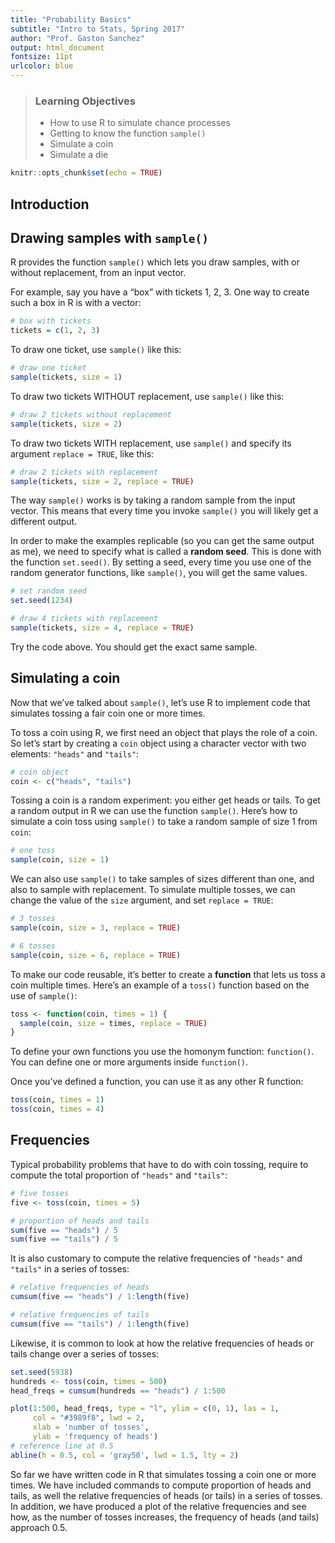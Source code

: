 ```yaml
---
title: "Probability Basics"
subtitle: "Intro to Stats, Spring 2017"
author: "Prof. Gaston Sanchez"
output: html_document
fontsize: 11pt
urlcolor: blue
---
```


> ### Learning Objectives
>
> - How to use R to simulate chance processes
> - Getting to know the function `sample()`
> - Simulate a coin
> - Simulate a die


```r
knitr::opts_chunk$set(echo = TRUE)
```

## Introduction



## Drawing samples with `sample()`

R provides the function `sample()` which lets you draw samples, with or without 
replacement, from an input vector. 

For example, say you have a "box" with tickets 1, 2, 3. One way to create such 
a box in R is with a vector:

```r
# box with tickets
tickets = c(1, 2, 3)
```

To draw one ticket, use `sample()` like this:

```r
# draw one ticket
sample(tickets, size = 1)
```


To draw two tickets WITHOUT replacement, use `sample()` like this:

```r
# draw 2 tickets without replacement
sample(tickets, size = 2)
```

To draw two tickets WITH replacement, use `sample()` and specify its argument 
`replace = TRUE`, like this:

```r
# draw 2 tickets with replacement
sample(tickets, size = 2, replace = TRUE)
```

The way `sample()` works is by taking a random sample from the input vector. 
This means that every time you invoke `sample()` you will likely get a different 
output.

In order to make the examples replicable (so you can get the same output as me),
we need to specify what is called a __random seed__. This is done with the 
function `set.seed()`. By setting a seed, every time 
you use one of the random generator functions, like `sample()`, you will get 
the same values.

```r
# set random seed
set.seed(1234)

# draw 4 tickets with replacement
sample(tickets, size = 4, replace = TRUE)
```

Try the code above. You should get the exact same sample.


## Simulating a coin

Now that we've talked about `sample()`, let's use R to implement code that 
simulates tossing a fair coin one or more times. 

To toss a coin using R, we first need an object that plays the role of a coin.
So let's start by creating a `coin` object using a character vector with two
elements: `"heads"` and `"tails"`:

```r
# coin object
coin <- c("heads", "tails")
```

Tossing a coin is a random experiment: you either get heads or tails. To get
a random output in R we can use the function `sample()`. Here's how to simulate 
a coin toss using `sample()` to take a random sample of size 1 from `coin`:

```r
# one toss
sample(coin, size = 1)
```

We can also use `sample()` to take samples of sizes different than one, and 
also to sample with replacement. To simulate multiple tosses, we can change the 
value of the `size` argument, and set `replace = TRUE`:

```r
# 3 tosses
sample(coin, size = 3, replace = TRUE)

# 6 tosses
sample(coin, size = 6, replace = TRUE)
```

To make our code reusable, it's better to create a __function__ that lets us 
toss a coin multiple times. Here's an example of a `toss()` function based 
on the use of `sample()`:

```r
toss <- function(coin, times = 1) {
  sample(coin, size = times, replace = TRUE)
}
```

To define your own functions you use the homonym 
function: `function()`. You can define one or more arguments inside `function()`.

Once you've defined a function, you can use it as any other R function:

```r
toss(coin, times = 1)
toss(coin, times = 4)
```


## Frequencies

Typical probability problems that have to do with coin tossing, require
to compute the total proportion of `"heads"` and `"tails"`:

```r
# five tosses
five <- toss(coin, times = 5)

# proportion of heads and tails
sum(five == "heads") / 5
sum(five == "tails") / 5
```

It is also customary to compute the relative frequencies of `"heads"` and
`"tails"` in a series of tosses:

```r
# relative frequencies of heads
cumsum(five == "heads") / 1:length(five)

# relative frequencies of tails
cumsum(five == "tails") / 1:length(five)
```

Likewise, it is common to look at how the relative frequencies of heads or 
tails change over a series of tosses:

```r
set.seed(5938)
hundreds <- toss(coin, times = 500)
head_freqs = cumsum(hundreds == "heads") / 1:500

plot(1:500, head_freqs, type = "l", ylim = c(0, 1), las = 1,
     col = "#3989f8", lwd = 2,
     xlab = 'number of tosses',
     ylab = 'frequency of heads')
# reference line at 0.5
abline(h = 0.5, col = 'gray50', lwd = 1.5, lty = 2)
```

So far we have written code in R that simulates tossing a coin one or more
times. We have included commands to compute proportion of heads and tails, 
as well the relative frequencies of heads (or tails) in a series of tosses.
In addition, we have produced a plot of the relative frequencies and see
how, as the number of tosses increases, the frequency of heads (and tails) 
approach 0.5.



